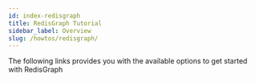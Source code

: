 ```yaml
---
id: index-redisgraph
title: RedisGraph Tutorial
sidebar_label: Overview
slug: /howtos/redisgraph/
---
```





The following links provides you with the available options to get started with RedisGraph

<div class="row">

 <div class="col">
     <RedisCard
        title="Getting Started with RedisGraph"
        description="Getting Started with RedisGraph"
        page="/howtos/redisgraph/getting-started"
        />
</div>

 <div class="col">
    <RedisCard
        title="Explore Python Code using RedisGraph"
        description="Explore Python code using RedisGraph"
        page="/howtos/redisgraph/explore-python-code"
        />
 </div>

 <div class="col">
    <RedisCard
        title="How to visualize Graph data in Redis using RedisInsight"
        description="RedisGraph using RedisInsight"
        page="/howtos/redisgraph/using-redisinsight"
        />
 </div>
</div>
<div class="row">

 <div class="col">
     <RedisCard
        title="How to query Graph data in Redis using Python"
        description="RedisGraph using Python"
        page="/howtos/redisgraph/using-python"
        />
</div>

 <div class="col">
     <RedisCard
        title="How to query Graph data in Redis using Ruby"
        description="RedisGraph using Ruby"
        page="/howtos/redisgraph/using-ruby"
        />
</div>

 <div class="col">
     <RedisCard
        title="How to query Graph data in Redis using JavaScript"
        description="RedisGraph using JavaScript"
        page="/howtos/redisgraph/using-javascript"
        />
</div>
</div>
<div class="row">

 <div class="col">
     <RedisCard
        title="How to query Graph data in Redis using Go"
        description="RedisGraph using Go"
        page="/howtos/redisgraph/using-go"
        />
 </div>

 <div class="col">
     <RedisCard
        title="How to query Graph data in Redis using Rust"
        description="RedisGraph using Rust"
        page="/howtos/redisgraph/using-rust"
        />
 </div>



</div>
